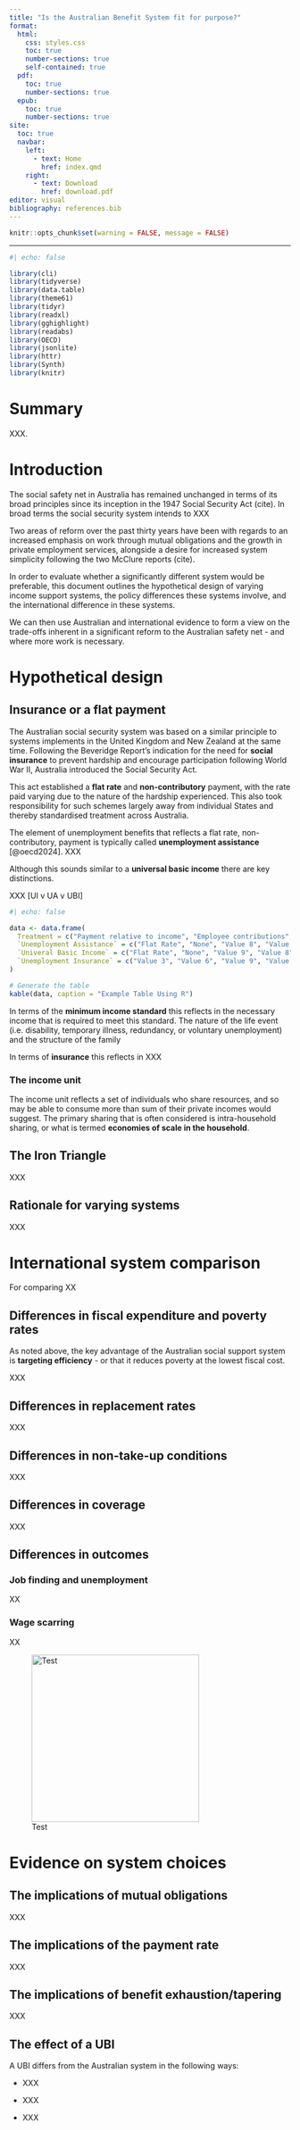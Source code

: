 ```yaml
---
title: "Is the Australian Benefit System fit for purpose?"
format: 
  html:
    css: styles.css
    toc: true
    number-sections: true
    self-contained: true
  pdf:
    toc: true
    number-sections: true
  epub:
    toc: true
    number-sections: true
site:
  toc: true
  navbar:
    left:
      - text: Home
        href: index.qmd
    right:
      - text: Download
        href: download.pdf
editor: visual
bibliography: references.bib
---
```


```r
knitr::opts_chunk$set(warning = FALSE, message = FALSE) 
```

------------------------------------------------------------------------

```r
#| echo: false

library(cli)
library(tidyverse)
library(data.table)
library(theme61)
library(tidyr)
library(readxl)
library(gghighlight)
library(readabs)
library(OECD)
library(jsonlite)
library(httr)
library(Synth)
library(knitr)
```

# Summary

XXX\.

# Introduction

The social safety net in Australia has remained unchanged in terms of its broad principles since its inception in the 1947 Social Security Act (cite). In broad terms the social security system intends to XXX

Two areas of reform over the past thirty years have been with regards to an increased emphasis on work through mutual obligations and the growth in private employment services, alongside a desire for increased system simplicity following the two McClure reports (cite).

In order to evaluate whether a significantly different system would be preferable, this document outlines the hypothetical design of varying income support systems, the policy differences these systems involve, and the international difference in these systems.

We can then use Australian and international evidence to form a view on the trade-offs inherent in a significant reform to the Australian safety net - and where more work is necessary.

# Hypothetical design

## Insurance or a flat payment

The Australian social security system was based on a similar principle to systems implements in the United Kingdom and New Zealand at the same time. Following the Beveridge Report's indication for the need for **social insurance** to prevent hardship and encourage participation following World War II, Australia introduced the Social Security Act.

This act established a **flat rate** and **non-contributory** payment, with the rate paid varying due to the nature of the hardship experienced. This also took responsibility for such schemes largely away from individual States and thereby standardised treatment across Australia.

The element of unemployment benefits that reflects a flat rate, non-contributory, payment is typically called **unemployment assistance** [@oecd2024]. XXX

Although this sounds similar to a **universal basic income** there are key distinctions.

XXX \[UI v UA v UBI\]

```r
#| echo: false

data <- data.frame(
  Treatment = c("Payment relative to income", "Employee contributions", "Individual Means testing","Family based Means testing","Job Search obligations"),
  `Unemployment Assistance` = c("Flat Rate", "None", "Value 8", "Value 8", "Value 8"),
  `Univeral Basic Income` = c("Flat Rate", "None", "Value 9", "Value 8", "Value 8"),
  `Unemployment Insurance` = c("Value 3", "Value 6", "Value 9", "Value 8", "Value 8")
)

# Generate the table
kable(data, caption = "Example Table Using R")
```

In terms of the **minimum income standard** this reflects in the necessary income that is required to meet this standard. The nature of the life event (i.e. disability, temporary illness, redundancy, or voluntary unemployment) and the structure of the family

In terms of **insurance** this reflects in XXX

### The income unit

The income unit reflects a set of individuals who share resources, and so may be able to consume more than sum of their private incomes would suggest. The primary sharing that is often considered is intra-household sharing, or what is termed **economies of scale in the household**.

## The Iron Triangle

XXX

## Rationale for varying systems

XXX

# International system comparison

For comparing XX

## Differences in fiscal expenditure and poverty rates

As noted above, the key advantage of the Australian social support system is **targeting efficiency** - or that it reduces poverty at the lowest fiscal cost.

XXX

## Differences in replacement rates

XXX

## Differences in non-take-up conditions

XXX

## Differences in coverage

XXX

## Differences in outcomes

### Job finding and unemployment

XX

### Wage scarring

XX

![Test](Inv_vol_ES.png){width="300"}

# Evidence on system choices

## The implications of mutual obligations

XXX

## The implications of the payment rate

XXX

## The implications of benefit exhaustion/tapering

XXX

## The effect of a UBI

A UBI differs from the Australian system in the following ways:

-   XXX

-   XXX

-   XXX
